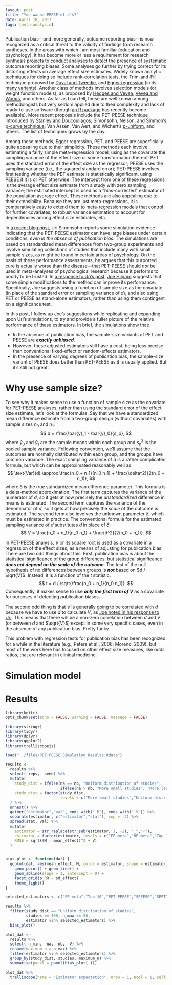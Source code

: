```yaml
---
layout: post
title: "You wanna PEESE of d's?"
date: April 18, 2017
tags: [meta-analysis]
---
```


Publication bias---and more generally, outcome reporting bias---is now recognized as a critical threat to the validity of findings from research syntheses. In the areas with which I am most familiar (education and psychology), it has become more or less a requirement for research synthesis projects to conduct analyses to detect the presence of systematic outcome reporting biases. Some analyses go further by trying correct for its distorting effects on average effect size estimates. Widely known analytic techniques for doing so include rank-correlation tests, the Trim-and-Fill technique proposed by [Duval and Tweedie](https://dx.doi.org/10.2307/2669529), and [Egger regression](https://dx.doi.org/10.1136/bmj.315.7109.629) (in its [many variants](https://dx.doi.org/10.1186/1471-2288-9-2)). Another class of methods involves selection models (or weight function models), as proposed by [Hedges and Vevea](https://dx.doi.org/10.1007/BF02294384), [Vevea and Woods](https://dx.doi.org/10.1037/1082-989X.10.4.428), and others. As far as I can tell, these are well known among methodologists but very seldom applied due to their complexity and lack of ready-to-use software (though [an R package](https://CRAN.R-project.org/package=weightr) has recently become available).  More recent proposals include the PET-PEESE technique introduced by [Stanley and Doucouliagos](https://dx.doi.org/10.1002/jrsm.1095); Simonsohn, Nelson, and Simmon's [p-curve technique](https://dx.doi.org/10.1177/1745691614553988); Van Assen, Van Aert, and Wichert's [p-uniform](http://dx.doi.org/10.1037/met0000025), and others. The list of techniques grows by the day.

Among these methods, Egger regression, PET, and PEESE are superficially quite appealing due to their simplicity. These methods each involve estimating a fairly simple meta-regression model, using as the covariate the sampling variance of the effect size or some transformation thereof. PET uses the standard error of the effect size as the regressor; PEESE uses the sampling variance (i.e., the squared standard error); PET-PEESE involves first testing whether the PET estimate is statistically significant, using PEESE if it is or PET otherwise. The intercept from one of these regressions is the average effect size estimate from a study with zero sampling variance; the estimated intercept is used as a "bias-corrected" estimator of the population average effect. These methods are also appealing due to their extensibility. Because they are just meta-regressions, it is comparatively easy to extend them to meta-regression models that control for further covariates, to robust variance estimation to account for dependencies among effect size estimates, etc.

In [a recent blog post](http://datacolada.org/59), Uri Simonsohn reports some simulation evidence indicating that the PET-PEESE estimator can have large biases under certain conditions, _even in the absence of publication bias_. The simulations are based on standardized mean differences from two-group experiments and involve simulating collections of studies that include many with small sample sizes, as might be found in certain areas of psychology. On the basis of these performance assessments, he argues that this purported cure is actually worse than the disease---that PET-PEESE should _not_ be used in meta-analyses of psychological research because it performs to poorly to be trusted. In [a response to Uri's post](http://datacolada.org/wp-content/uploads/2017/04/Response-by-Joe-Hilgard-to-Colada-59.pdf), [Joe Hilgard](http://crystalprisonzone.blogspot.com/) suggests that some simple modifications to the method can improve its performance. Specifically, Joe suggests using a function of sample size as the covariate (in place of the standard error or sampling variance of $d$), and also using PET or PEESE as stand-alone estimators, rather than using them contingent on a significance test. 

In this post, I follow up Joe's suggestions while replicating and expanding upon Uri's simulations, to try and provide a fuller picture of the relative performance of these estimators. In brief, the simulations show that:

* In the absence of publication bias, the sample-size variants of PET and PEESE are __*exactly unbiased*__.
* However, these adjusted estimators still have a cost, being less precise than conventional fixed-effect or random-effects estimators. 
* In the presence of varying degrees of publication bias, the sample-size variant of PEESE does better than PET-PEESE as it is usually applied. But it's still not great. 

# Why use sample size?

To see why it makes sense to use a function of sample size as the covariate for PET-PEESE analyses, rather than using the standard error of the effect size estimate, let's look at the formulas. Say that we have a standardized mean difference estimate from a two-group design (without covariates) with sample sizes $n_0$ and $n_1$:
$$
d = \frac{\bar{y}_1 - \bar{y}_0}{s_p},
$$
where $\bar{y}_0$ and $\bar{y}_1$ are the sample means within each group and $s_p^2$ is the pooled sample variance. Following convention, we'll assume that the outcomes are normally distributed within each group, and the groups have common variance. The exact sampling variance of $d$ is a rather complicated formula, but which can be approximated reasonably well as
$$
\text{Var}(d) \approx \frac{n_0 + n_1}{n_0 n_1} + \frac{\delta^2}{2(n_0 + n_1)},
$$
where $\delta$ is the _true_ standardized mean difference parameter. This formula is a delta-method approximation. The first term captures the variance of the numerator of $d$, so it gets at how precisely the _unstandardized_ difference in means is estimated. The second term captures the variance of the denominator of $d$, so it gets at how precisely the _scale_ of the outcome is estimated. The second term also involves the unknown parameter $\delta$, which must be estimated in practice. The conventional formula for the estimated sampling variance of $d$ substitutes $d$ in place of $\delta$:
$$
V = \frac{n_0 + n_1}{n_0 n_1} + \frac{d^2}{2(n_0 + n_1)}.
$$

In PET-PEESE analysis, $V$ or its square root is used as a covariate in a regression of the effect sizes, as a means of adjusting for publication bias. There are two odd things about this. First, publication bias is about the statistical significance of the group differences, but statistical significance __*does not depend on the scale of the outcome*__. The test of the null hypothesis of no differences between groups is __*not*__ based on $d / \sqrt{V}$. Instead, it is a function of the $t$ statistic:
$$
t = d / \sqrt{\frac{n_0 + n_1}{n_0 n_1}}.
$$
Consequently, it makes sense to use __*only the first term of $V$*__ as a covariate for purposes of detecting publication biases. 

The second odd thing is that $V$ is generally going to be correlated with $d$ because we have to use $d$ to calculate $V$, as [Joe noted in his response to Uri](http://datacolada.org/wp-content/uploads/2017/04/Response-by-Joe-Hilgard-to-Colada-59.pdf). This means that there will be a non-zero correlation between $d$ and $V$ (or between $d$ and $\sqrt{V}$) except in some very specific cases, even in the absence of any publication bias. Pretty funky. 

This problem with regression tests for publication bias has been recognized for a while in the literature (e.g., Peters et al., 2006; Moreno, 2009), but most of the work here has focused on other effect size measures, like odds ratios, that are relevant in clinical medicine. 

# Simulation model

# Results

```r
library(knitr)
opts_chunk$set(echo = FALSE, warning = FALSE, message = FALSE)
```


```r
library(stringr)
library(tidyr)
library(dplyr)
library(ggplot2)
library(trelliscopejs)

load("../files/PET-PEESE Simulation Results.Rdata")

results <- 
  results %>%
  select(-reps, -seed) %>%
  mutate(
    study_dist = ifelse(na == nb, "Uniform distribution of studies", 
                        ifelse(na > nb, "More small studies", "More large studies")),
    study_dist = factor(study_dist, 
                        levels = c("More small studies","Uniform distribution of studies","More large studies"))
  ) %>%
  unnest() %>%
  gather("estimator","val", ends_with("_M"), ends_with("_V")) %>%
  separate(estimator, c("estimator","stat"), sep = -2) %>%
  spread(stat, val) %>%
  mutate(
    estimator = str_replace(str_sub(estimator, 1, -2), "_","-"),
    estimator = factor(estimator, levels = c("FE-meta","RE-meta","Top-10","PET","PEESE","PET-PEESE","SPET","SPEESE","SPET-SPEESE")),
    RMSE = sqrt((M - mean_effect)^2 + V)
  )


bias_plot <- function(dat) {
  ggplot(dat, aes(mean_effect, M, color = estimator, shape = estimator)) + 
    geom_point() + geom_line() + 
    geom_abline(slope = 1, intercept = 0) + 
    facet_grid(p_RR ~ sd_effect) + 
    theme_light()
}

selected_estimators <- c("FE-meta","Top-10","PET-PEESE","SPEESE","SPET","SPET-SPEESE")

results %>%
  filter(study_dist == "Uniform distribution of studies", 
         studies == 100, n_max == 50,
         estimator %in% selected_estimators) %>%
  bias_plot()

```

```r

plot_dat <- 
  results %>%
  select(-n_min, -na, -nb, -V) %>%
  rename(maximum_n = n_max) %>%
  filter(estimator %in% selected_estimators) %>%
  group_by(study_dist, studies, maximum_n) %>%
  summarise(panel = panel(bias_plot(.)))

plot_dat %>%
  trelliscope(name = "Estimator expectation", nrow = 1, ncol = 1, self_contained = TRUE)
```

